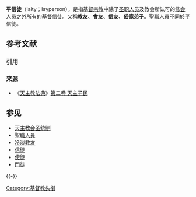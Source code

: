 {{expand|time=2011-07-12T13:45:13+00:00}}

'''平信徒'''（laity；layperson），是指[[基督宗教|基督宗教]]中除了[[聖職人員|圣职人员]]及教会所认可的[[修会|修会]]人员之外所有的基督信徒。又稱'''教友'''、'''會友'''、'''信友'''、'''俗家弟子'''。聖職人員不同於平信徒。

== 参考文献 ==
=== 引用 ===
{{Reflist}}

=== 来源 ===
* 《[[天主教法典|天主教法典]]》[http://www.vatican.va/chinese/cic/cic-libro-II-ParteI-cann204-329_zh-t.pdf 第二卷 天主子民] {{Wayback|url=http://www.vatican.va/chinese/cic/cic-libro-II-ParteI-cann204-329_zh-t.pdf |date=20150621184755 }}

== 参见 ==
{{Portal box|基督教|天主教|社会|人物}}
* [[天主教会圣统制|天主教会圣统制]]
* [[聖職人員|聖職人員]]
* [[冷淡教友|冷淡教友]]
* [[信徒|信徒]]
* [[使徒|使徒]]
* [[門徒|門徒]]

{{-}}
{{基督教页脚}}
{{天主教}}

[[Category:基督教头衔|Category:基督教头衔]]

{{基督教小作品}}